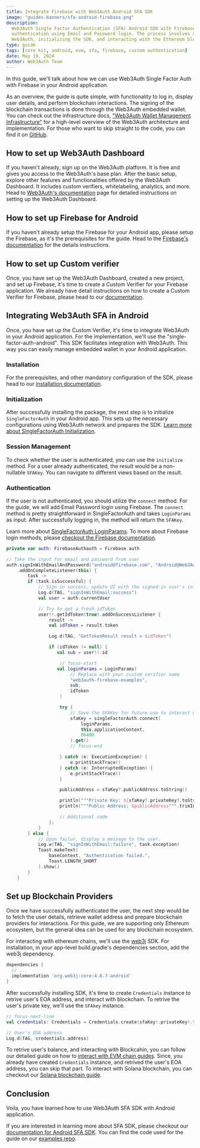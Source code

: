 ```yaml
---
title: Integrate Firebase with Web3Auth Android SFA SDK
image: "guides-banners/sfa-android-firebase.png"
description:
  Web3Auth Single Factor Authentication (SFA) Android SDK with Firebase enables secure blockchain
  authentication using Email and Password login. The process involves setting up Firebase and
  Web3Auth, initializing the SDK, and interacting with the Ethereum blockchain.
type: guide
tags: [core kit, android, evm, sfa, firebase, custom authentication]
date: May 19, 2024
author: Web3Auth Team
---
```




<SEO
  title=" Integrate Firebase with Web3Auth Android SFA SDK"
  description="Learn how to use Web3Auth Single Factor Auth with Firebase in your Android Application."
  image="https://web3auth.io/docs/guides-banners/sfa-android-firebase.png"
  slug="/guides/sfa-android-firebase"
/>

In this guide, we'll talk about how we can use Web3Auth Single Factor Auth with Firebase in your
Android application.

As an overview, the guide is quite simple, with functionality to log in, display user details, and
perform blockchain interactions. The signing of the blockchain transactions is done through the
Web3Auth embedded wallet. You can check out the infrastructure docs,
["Web3Auth Wallet Management Infrastructure"](/docs/infrastructure) for a high-level overview of the
Web3Auth architecture and implementation. For those who want to skip straight to the code, you can
find it on
[GitHub](https://github.com/Web3Auth/web3auth-core-kit-examples/tree/main/single-factor-auth-android/sfa-android-quick-start).

## How to set up Web3Auth Dashboard

If you haven't already, sign up on the Web3Auth platform. It is free and gives you access to the
Web3Auth's base plan. After the basic setup, explore other features and functionalities offered by
the Web3Auth Dashboard. It includes custom verifiers, whitelabeling, analytics, and more. Head to
[Web3Auth's documentation](/docs/dashboard-setup) page for detailed instructions on setting up the
Web3Auth Dashboard.

## How to set up Firebase for Android

If you haven't already setup the Firebase for your Android app, please setup the Firebase, as it's
the prerequisites for the guide. Head to the
[Firebase's documentation](https://firebase.google.com/docs/android/setup) for the details
instructions.

## How to set up Custom verifier

Once, you have set up the Web3Auth Dashboard, created a new project, and set up Firebase, it's time
to create a Custom Verifier for your Firebase application. We already have detail instructions on
how to create a Custom Verifier for Firebase, please head to our
[documentation](https://web3auth.io/docs/auth-provider-setup/authentication-service-providers/firebase-service-provider).

## Integrating Web3Auth SFA in Android

Once, you have set up the Custom Verifier, it's time to integrate Web3Auth in your Android
application. For the implementation, we'll use the "single-factor-auth-android". This SDK
facilitates integration with Web3Auth. This way you can easily manage embedded wallet in your
Android application.

### Installation

<Install />

For the prerequisites, and other mandatory configuration of the SDK, please head to our
[installation documentation](/docs/sdk/core-kit/sfa-android/install).

### Initialization

After successfully installing the package, the next step is to initialize `SingleFactorAuth` in your
Android app. This sets up the necessary configurations using Web3Auth network and prepares the SDK.
[Learn more about SingleFactorAuth Initialization](/docs/sdk/core-kit/sfa-android/initialize).

<Initialization />

### Session Management

To check whether the user is authenticated, you can use the `initialize` method. For a user already
authenticated, the result would be a non-nullable `SFAKey`. You can navigate to different views
based on the result.

<SessionManagement />

### Authentication

If the user is not authenticated, you should utilize the `connect` method. For the guide, we will
add Email Password login using Firebase. The `connect` method is pretty straightforward in
SingleFactorAuth and takes `LoginParams` as input. After successfully logging in, the method will
return the `SFAKey`.

Learn more about [SingleFactorAuth LoginParams](/docs/sdk/core-kit/sfa-android/usage#loginparams).
To more about Firebase login methods, please
[checkout the Firebase documentation](https://firebase.google.com/docs/auth/android/start).

```kotlin
private var auth: FirebaseAuthauth = Firebase.auth

// Take the input for email and password from user
auth.signInWithEmailAndPassword("android@firebase.com", "Android@Web3Auth")
    .addOnCompleteListener(this) {
        task ->
        if (task.isSuccessful) {
            // Sign in success, update UI with the signed-in user's information
            Log.d(TAG, "signInWithEmail:success")
            val user = auth.currentUser

            // Try to get a fresh idToken
            user!!.getIdToken(true).addOnSuccessListener {
                result ->
                val idToken = result.token

                Log.d(TAG, "GetTokenResult result = $idToken")

                if (idToken != null) {
                   val sub = user!!.id

                    // focus-start
                   val loginParams = LoginParams(
                        // Replace with your custom verifier name
                        "web3auth-firebase-examples",
                        sub,
                        idToken
                    )

                    try {
                        // Save the SFAKey for future use to interact with Blockchain.
                        sfaKey = singleFactorAuth.connect(
                            loginParams,
                            this.applicationContext,
                            86400
                        ).get()
                        // focus-end

                    } catch (e: ExecutionException) {
                        e.printStackTrace()
                    } catch (e: InterruptedException) {
                        e.printStackTrace()
                    }

                    publicAddress = sfaKey?.publicAddress.toString()

                    println("""Private Key: ${sfaKey?.privateKey?.toString(16)}""".trimIndent())
                    println("""Public Address: $publicAddress""".trimIndent())

                    // Additional code
                };
            }
        } else {
            // Upon failur, display a message to the user.
            Log.w(TAG, "signInWithEmail:failure", task.exception)
            Toast.makeText(
                baseContext, "Authentication failed.",
                Toast.LENGTH_SHORT
            ).show()
        }
    }
```

## Set up Blockchain Providers

Once we have successfully authenticated the user, the next step would be to fetch the user details,
retrieve wallet address and prepare blockchain providers for interactions. For this guide, we are
supporting only Ethereum ecosystem, but the general idea can be used for any blockchain ecosystem.

For interacting with ethereum chains, we'll use the [web3j](https://github.com/hyperledger/web3j)
SDK. For installation, in your app-level build.gradle's dependencies section, add the web3j
dependency.

```groovy
dependencies {
  // ...
  implementation 'org.web3j:core:4.8.7-android'
}
```

After successfully installing SDK, it's time to create `Credentials` instance to retrive user's EOA
address, and interact with blockchain. To retrive the user's private key, we'll use the `SFAkey`
instance.

```kotlin
// focus-next-line
val credentials: Credentials = Credentials.create(sfaKey!.privateKey!.toString(16))

// User's EOA address
Log.d(TAG, credentials.address)
```

To retrive user's balance, and interacting with Blockcahin, you can follow our detailed guide on how
to [interact with EVM chain guides](/docs/connect-blockchain/evm/ethereum/android#get-balance).
Since, you already have created `Credentials` instance, and retrived the user's EOA address, you can
skip that part. To interact with Solana blockchain, you can checkout our
[Solana blockchain guide](/docs/connect-blockchain/solana/android).

## Conclusion

Voila, you have learned how to use Web3Auth SFA SDK with Android application.

If you are interested in learning more about SFA SDK, please checkout our
[documentation for Android SFA SDK](/docs/sdk/core-kit/sfa-android/). You can find the code used for
the guide on our
[examples repo](https://github.com/Web3Auth/web3auth-core-kit-examples/tree/main/single-factor-auth-android/sfa-android-quick-start).
